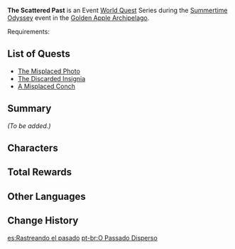 {{Meta
|missing_summary = yes
}}
{{Chapter Infobox
|image         = The Scattered Past Chapter.png
|type          = World
|event_name    = Summertime Odyssey
|startLocation = [[Golden Apple Archipelago/2.8|Golden Apple Archipelago]]
|area          = Golden Apple Archipelago
}}
'''The Scattered Past''' is an Event [[World Quest]] Series during the [[Summertime Odyssey]] event in the [[Golden Apple Archipelago/2.8|Golden Apple Archipelago]].

Requirements: {{Quest|Like Rhyme and Song, the Summer Reverie|display=fullSentence|requirements=1}}

==List of Quests==
* [[The Misplaced Photo]]
* [[The Discarded Insignia]]
* [[A Misplaced Conch]]

==Summary==
''(To be added.)''

==Characters==
{{Character Appearances|The Scattered Past Chapter|type=Chapter}}

==Total Rewards==
{{Quest Rewards List|The Scattered Past}}

==Other Languages==
{{Other Languages
|en      = The Scattered Past
|zhs     = 溯及以往
|zhs_rm  = Sùjí Yǐwǎng
|zht     = 溯及以往
|zht_rm  = Sùjí Yǐwǎng
|zh_tl   = Recalling the Past
|ja      = 既往を遡る
|ja_rm   = Kiou wo Sakanoboru
|ja_tl   = To Trace Back the Past
|ko      = 흩어진 과거의 조각
|ko_rm   = Heuteojin Gwageo-ui Jogak
|ko_tl   = The Scattered Fragment of Past
|es      = Rastreando el pasado
|es_tl   = Tracing the Past
|fr      = Le passé dispersé
|fr_tl   = The Scattered Past
|ru      = Разрозненное прошлое
|ru_tl   = The Scattered Past
|th      = อดีตที่หวนคืน
|th_rm   = 
|th_tl   = 
|vi      = Ngược Dòng Quá Khứ
|vi_tl   = 
|de      = Zerstreute Vergangenheit
|de_tl   = Scattered Past
|id      = Masa Lalu yang Tercerai Berai
|id_tl   = The Scattered Past
|pt      = O Passado Disperso
|pt_tl   = 
|tr      = Parçalanmış Mazi
|tr_tl   = 
|it      = Il passato sparpagliato
|it_tl   = 
}}

==Change History==
{{Change History|2.8}}

[[es:Rastreando el pasado]]
[[pt-br:O Passado Disperso]]